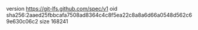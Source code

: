 version https://git-lfs.github.com/spec/v1
oid sha256:2aaed25fbbcafa7508ad8364c4c8f5ea22c8a8a6d66a0548d562c69e630c06c2
size 168241
